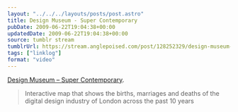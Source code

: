 ```yaml
---
layout: "../../../layouts/posts/post.astro"
title: Design Museum - Super Contemporary
pubDate: 2009-06-22T19:04:38+00:00
updatedDate: 2009-06-22T19:04:38+00:00
source: tumblr stream
tumblrUrl: https://stream.anglepoised.com/post/128252329/design-museum-super-contemporary-interactive
tags: ["linklog"]
format: "video"
---
```



<Vimeo id="https://vimeo.com/5269852" />

[Design Museum &#8211; Super Contemporary][1].

> Interactive map that shows the births, marriages and deaths of the digital design industry of London across the past 10 years

[1]: https://vimeo.com/5269852
